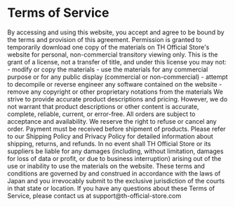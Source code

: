 
# Terms of Service

<PolicySection title="1. Acceptance of Terms">
By accessing and using this website, you accept and agree to be bound by the terms and provision of this agreement.
</PolicySection>

<PolicySection title="2. Use License">
Permission is granted to temporarily download one copy of the materials on TH Official Store's website for personal, non-commercial transitory viewing only. This is the grant of a license, not a transfer of title, and under this license you may not:
- modify or copy the materials
- use the materials for any commercial purpose or for any public display (commercial or non-commercial)
- attempt to decompile or reverse engineer any software contained on the website
- remove any copyright or other proprietary notations from the materials
</PolicySection>

<PolicySection title="3. Product Information">
We strive to provide accurate product descriptions and pricing. However, we do not warrant that product descriptions or other content is accurate, complete, reliable, current, or error-free.
</PolicySection>

<PolicySection title="4. Orders and Payment">
All orders are subject to acceptance and availability. We reserve the right to refuse or cancel any order. Payment must be received before shipment of products.
</PolicySection>

<PolicySection title="5. Shipping and Returns">
Please refer to our Shipping Policy and Privacy Policy for detailed information about shipping, returns, and refunds.
</PolicySection>

<PolicySection title="6. Limitation of Liability">
In no event shall TH Official Store or its suppliers be liable for any damages (including, without limitation, damages for loss of data or profit, or due to business interruption) arising out of the use or inability to use the materials on the website.
</PolicySection>

<PolicySection title="7. Governing Law">
These terms and conditions are governed by and construed in accordance with the laws of Japan and you irrevocably submit to the exclusive jurisdiction of the courts in that state or location.
</PolicySection>

<PolicySection title="8. Contact Information">
If you have any questions about these Terms of Service, please contact us at support@th-official-store.com
</PolicySection> 